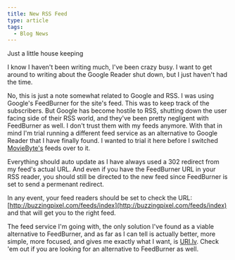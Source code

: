```yaml
---
title: New RSS Feed
type: article
tags:
  - Blog News
---
```


Just a little house keeping

I know I haven't been writing much, I've been crazy busy. I want to get around to writing about the Google Reader shut down, but I just haven't had the time.

No, this is just a note somewhat related to Google and RSS. I was using Google's FeedBurner for the site's feed. This was to keep track of the subscribers. But Google has become hostile to RSS, shutting down the user facing side of their RSS world, and they've been pretty negligent with FeedBurner as well. I don't trust them with my feeds anymore. With that in mind I'm trial running a different feed service as an alternative to Google Reader that I have finally found. I wanted to trial it here before I switched [MovieByte's](http://moviebyte.com) feeds over to it.

Everything should auto update as I have always used a 302 redirect from my feed's actual URL. And even if you have the FeedBurner URL in your RSS reader, you should still be directed to the new feed since FeedBurner is set to send a permenant redirect.

In any event, your feed readers should be set to check the URL: [http://buzzingpixel.com/feeds/index](http://buzzingpixel.com/feeds/index) and that will get you to the right feed.

The feed service I'm going with, the only solution I've found as a viable alternative to FeedBurner, and as far as I can tell is actually better, more simple, more focused, and gives me exactly what I want, is [URI.lv](http://uri.lv/). Check 'em out if you are looking for an alternative to FeedBurner as well.
